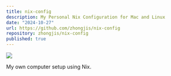 ```yaml
---
title: nix-config
description: My Personal Nix Configuration for Mac and Linux
date: "2024-10-27"
url: https://github.com/zhongjis/nix-config
repository: zhongjis/nix-config
published: true
---
```


[![](https://unkey.dev/images/landing/app.png)](https://unkey.dev)

My own computer setup using Nix.

